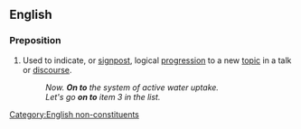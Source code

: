 {{also|onto}}
==English==

===Preposition===
{{en-prep|pos=[[on]] [[to]]}}

# Used to indicate, or [[signpost]], logical [[progression]] to a new [[topic]] in a talk or [[discourse]].
#: ''Now. '''On to''' the system of active water uptake.''
#: ''Let's go '''on to''' item 3 in the list.''

[[Category:English non-constituents]]